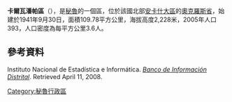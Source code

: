 '''卡爾瓦潘帕區'''（{{lang-es|Distrito de Carhuapampa}}），是[[秘魯|秘魯]]的一個區，位於該國北部[[安卡什大區|安卡什大區]]的[[奧克羅斯省|奧克羅斯省]]，始建於1941年9月30日，面積109.78平方公里，海拔高度2,228米，2005年人口393，人口密度為每平方公里3.6人。

==參考資料==
{{es icon}} Instituto Nacional de Estadística e Informática. ''[https://web.archive.org/web/20080410165254/http://desa.inei.gob.pe/mapas/bid/ Banco de Información Distrital]''. Retrieved April 11, 2008.

{{coord|9|19|59|S|78|03|00|W|type:adm3rd_source:kolossus-itwiki|display=title}}

{{Peru-geo-stub}}
[[Category:秘魯行政區|Category:秘魯行政區]]